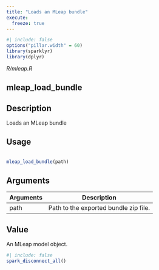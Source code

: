 ```yaml
---
title: "Loads an MLeap bundle"
execute:
  freeze: true
---
```


```r
#| include: false
options("pillar.width" = 60)
library(sparklyr) 
library(dplyr)
```

*R/mleap.R*

## mleap_load_bundle

## Description
 Loads an MLeap bundle 


## Usage
```r
 
mleap_load_bundle(path) 
```

## Arguments
|Arguments|Description|
|---|---|
| path | Path to the exported bundle zip file. |



## Value
 An MLeap model object. 





```r
#| include: false
spark_disconnect_all()
```
